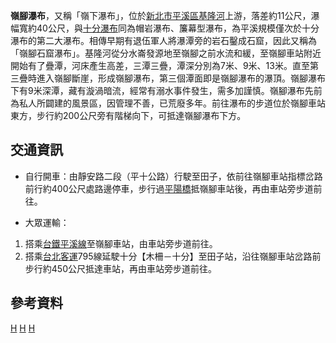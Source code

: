 {{Infobox waterfall
| name = 嶺腳瀑布
| photo = 嶺腳瀑布.jpg
| photo_width = 275
| photo_caption =
| map =
| map_width =
| lat_d = |lat_m = |lat_s = |lat_NS =
| long_d = |long_m = |long_s = |long_EW =
| region =
| source =
| coords_ref = {{座標|25|1|42.50|N|121|44|53.85|E|}}
| location = [[台灣|台灣]][[新北市|新北市]][[平溪區|平溪區]]
| type = 帽岩瀑布、簾幕型瀑布
| elevation = 約180公尺
| height = 11公尺
| height_longest = 11公尺
| number_drops = 1
| width = 40公尺
| average_width =
| watercourse = [[淡水河|淡水河]] - [[基隆河|基隆河]]
| average_flow =
| world_rank =
}}
'''嶺腳瀑布'''，又稱「嶺下瀑布」，位於[[新北市|新北市]][[平溪區|平溪區]][[基隆河|基隆河]]上游，落差約11公尺，瀑幅寬約40公尺，與[[十分瀑布|十分瀑布]]同為帽岩瀑布、簾幕型瀑布，為平溪規模僅次於十分瀑布的第二大瀑布。相傳早期有退伍軍人將瀑潭旁的岩石鑿成石窟，因此又稱為「嶺腳石窟瀑布」{{r|彭懷玉}}。基隆河從分水崙發源地至嶺腳之前水流和緩，至嶺腳車站附近開始有了疊潭，河床產生高差，三潭三疊，潭深分別為7米、9米、13米。直至第三疊時進入嶺腳斷崖，形成嶺腳瀑布，第三個潭面即是嶺腳瀑布的瀑頂{{r|明華}}。嶺腳瀑布下有9米深潭，藏有漩渦暗流，經常有溺水事件發生，需多加謹慎。嶺腳瀑布先前為私人所闢建的風景區，因管理不善，已荒廢多年{{r|彭懷玉}}。前往瀑布的步道位於嶺腳車站東方，步行約200公尺旁有階梯向下，可抵達嶺腳瀑布下方。

== 交通資訊 ==
*自行開車：由{{Jct|country=TWN|CH|106}}靜安路二段（平十公路）行駛至田子，依前往嶺腳車站指標岔路前行約400公尺處路邊停車，步行過[[平陽橋|平陽橋]]抵嶺腳車站後，再由車站旁步道前往。

*大眾運輸：
# 搭乘[[台鐵|台鐵]][[平溪線|平溪線]]至嶺腳車站，由車站旁步道前往。
# 搭乘[[台北客運|台北客運]]795線延駛十分【木柵－十分】至田子站，沿往嶺腳車站岔路前步行約450公尺抵達車站，再由車站旁步道前往。

==參考資料==
{{reflist|2|refs=
<ref name="彭懷玉">{{cite news |url=https://travel.ettoday.net/article/1709294.htm/ |title=平溪「2處瀑布私房地」CP值高！還有石窟、桐花陪襯超仙氣 |author=彭懷玉 |publisher=ETtoday |accessdate=2020年12月18日 |language=zh-tw |date=2020年5月10日 |archive-date=2020年11月30日 |archive-url=https://web.archive.org/web/20201130081841/https://travel.ettoday.net/article/1709294.htm |dead-url=no }}</ref>
<ref name="明華">{{cite news |url=https://www.peopo.org/news/348079 |title=平溪「2處瀑布私房地」CP值高！還有石窟、桐花陪襯超仙氣 |author=明華 |publisher=文山社大 公民新聞社(公視) |accessdate=2020年12月18日 |language=zh-tw |date=2017年10月9日 |archive-date=2019年6月19日 |archive-url=https://web.archive.org/web/20190619220653/https://www.peopo.org/news/348079 |dead-url=no }}</ref>
}} 

{{台灣瀑布}}
 
[[Category:台灣瀑布|H]]
[[Category:平溪區|H]]
[[Category:新北市地理|H]]